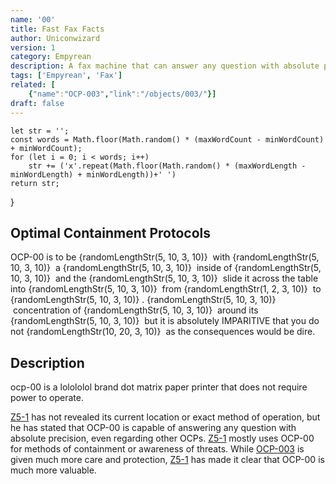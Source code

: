 ```yaml
---
name: '00'
title: Fast Fax Facts
author: Uniconwizard
version: 1
category: Empyrean
description: A fax machine that can answer any question with absolute precision.
tags: ['Empyrean', 'Fax']
related: [
    {"name":"OCP-003","link":"/objects/003/"}]
draft: false
---
```

    let str = '';
    const words = Math.floor(Math.random() * (maxWordCount - minWordCount) + minWordCount);
    for (let i = 0; i < words; i++)
        str += ('x'.repeat(Math.floor(Math.random() * (maxWordLength - minWordLength) + minWordLength))+' ')
    return str;
}

## Optimal Containment Protocols
OCP-00 is to be
<Redacted>{randomLengthStr(5, 10, 3, 10)}</Redacted>
&nbsp;with
<Redacted>{randomLengthStr(5, 10, 3, 10)}</Redacted>
&nbsp;a
<Redacted>{randomLengthStr(5, 10, 3, 10)}</Redacted>
&nbsp;inside of
<Redacted>{randomLengthStr(5, 10, 3, 10)}</Redacted>
&nbsp;and the
<Redacted>{randomLengthStr(5, 10, 3, 10)}</Redacted>
&nbsp;slide it across the table into
<Redacted>{randomLengthStr(5, 10, 3, 10)}</Redacted>
&nbsp;from
<Redacted>{randomLengthStr(1, 2, 3, 10)}</Redacted>
&nbsp;to
<Redacted>{randomLengthStr(5, 10, 3, 10)}</Redacted>
.
<Redacted>{randomLengthStr(5, 10, 3, 10)}</Redacted>
&nbsp;concentration of
<Redacted>{randomLengthStr(5, 10, 3, 10)}</Redacted>
&nbsp;around its
<Redacted>{randomLengthStr(5, 10, 3, 10)}</Redacted>
&nbsp;but it is absolutely IMPARITIVE that you do not
<Redacted>{randomLengthStr(10, 20, 3, 10)}</Redacted>
&nbsp;as the consequences would be dire.

## Description
ocp-00 is a <Redacted>lolololol</Redacted> brand dot matrix paper printer that does not require power to operate.

[Z5-1](staff/z5-1) has not revealed its current location or exact method of operation,
but he has stated that OCP-00 is capable of answering any question with absolute precision, even regarding other OCPs.
[Z5-1](staff/z5-1) mostly uses OCP-00 for methods of containment or awareness of threats.
While [OCP-003](ocp/003) is given much more care and protection, [Z5-1](staff/z5-1) has made it clear that OCP-00 is much more valuable.
